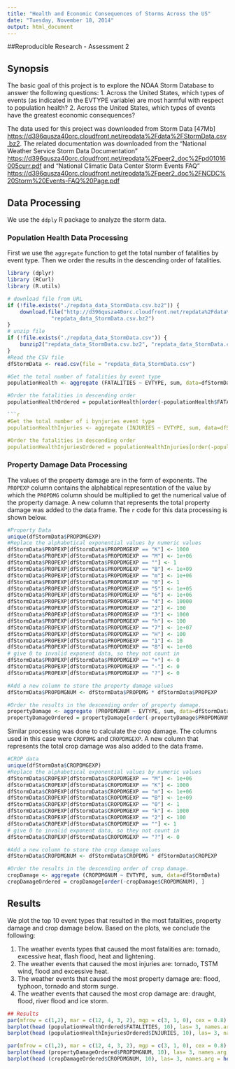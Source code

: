 ```yaml
---
title: "Health and Economic Consequences of Storms Across the US"
date: "Tuesday, November 18, 2014"
output: html_document
---
```

##Reproducible Research - Assessment 2

## Synopsis
The basic goal of this project is to explore the NOAA Storm Database to answer the following questions: 
1. Across the United States, which types of events (as indicated in the EVTYPE variable) are most harmful with respect to population health?
2. Across the United States, which types of events have the greatest economic consequences?

The data used for this project was downloaded from Storm Data [47Mb] <https://d396qusza40orc.cloudfront.net/repdata%2Fdata%2FStormData.csv.bz2>. The related documentation was downloaded from the "National Weather Service Storm Data Documentation" <https://d396qusza40orc.cloudfront.net/repdata%2Fpeer2_doc%2Fpd01016005curr.pdf> and "National Climatic Data Center Storm Events FAQ" <https://d396qusza40orc.cloudfront.net/repdata%2Fpeer2_doc%2FNCDC%20Storm%20Events-FAQ%20Page.pdf> 

## Data Processing
We use the `ddply` R package to analyze the storm data. 

### Population Health Data Processing
First we use the `aggregate` function to get the total number of fatalities by event type. Then we order the results in the descending order of fatalities.

```r
library (dplyr)
library (RCurl)
library (R.utils)
```

```r
# download file from URL
if (!file.exists("./repdata_data_StormData.csv.bz2")) {
    download.file("http://d396qusza40orc.cloudfront.net/repdata%2Fdata%2FStormData.csv.bz2",
              "repdata_data_StormData.csv.bz2")
}
# unzip file
if (!file.exists("./repdata_data_StormData.csv")) {
    bunzip2("repdata_data_StormData.csv.bz2", "repdata_data_StormData.csv", remove = FALSE)
}
#Read the CSV file
dfStormData <- read.csv(file = "repdata_data_StormData.csv")
```

```r
#Get the total number of fatalities by event type
populationHealth <- aggregate (FATALITIES ~ EVTYPE, sum, data=dfStormData)

#Order the fatalities in descending order
populationHealthOrdered = populationHealth[order(-populationHealth$FATALITIES), ]

```r
#Get the total number of i bynjuries event type
populationHealthInjuries <- aggregate (INJURIES ~ EVTYPE, sum, data=dfStormData)

#Order the fatalities in descending order
populationHealthInjuriesOrdered = populationHealthInjuries[order(-populationHealthInjuries$INJURIES), ]
```

### Property Damage Data Processing
The values of the property damage are in the form of exponents. The `PROPEXP` column contains the alphabtical representation of the value by which the `PROPDMG` column should be multiplied to get the numerical value of the property damage. A new column that represents the total property damage was added to the data frame. The `r` code for this data processing is shown below. 

```r
#Property Data
unique(dfStormData$PROPDMGEXP)
#Replace the alphabetical exponential values by numeric values
dfStormData$PROPEXP[dfStormData$PROPDMGEXP == "K"] <- 1000
dfStormData$PROPEXP[dfStormData$PROPDMGEXP == "M"] <- 1e+06
dfStormData$PROPEXP[dfStormData$PROPDMGEXP == ""] <- 1
dfStormData$PROPEXP[dfStormData$PROPDMGEXP == "B"] <- 1e+09
dfStormData$PROPEXP[dfStormData$PROPDMGEXP == "m"] <- 1e+06
dfStormData$PROPEXP[dfStormData$PROPDMGEXP == "0"] <- 1
dfStormData$PROPEXP[dfStormData$PROPDMGEXP == "5"] <- 1e+05
dfStormData$PROPEXP[dfStormData$PROPDMGEXP == "6"] <- 1e+06
dfStormData$PROPEXP[dfStormData$PROPDMGEXP == "4"] <- 10000
dfStormData$PROPEXP[dfStormData$PROPDMGEXP == "2"] <- 100
dfStormData$PROPEXP[dfStormData$PROPDMGEXP == "3"] <- 1000
dfStormData$PROPEXP[dfStormData$PROPDMGEXP == "h"] <- 100
dfStormData$PROPEXP[dfStormData$PROPDMGEXP == "7"] <- 1e+07
dfStormData$PROPEXP[dfStormData$PROPDMGEXP == "H"] <- 100
dfStormData$PROPEXP[dfStormData$PROPDMGEXP == "1"] <- 10
dfStormData$PROPEXP[dfStormData$PROPDMGEXP == "8"] <- 1e+08
# give 0 to invalid exponent data, so they not count in
dfStormData$PROPEXP[dfStormData$PROPDMGEXP == "+"] <- 0
dfStormData$PROPEXP[dfStormData$PROPDMGEXP == "-"] <- 0
dfStormData$PROPEXP[dfStormData$PROPDMGEXP == "?"] <- 0

#Add a new column to store the property damage values
dfStormData$PROPDMGNUM <- dfStormData$PROPDMG * dfStormData$PROPEXP

#Order the results in the descending order of property damage.
propertyDamage <- aggregate (PROPDMGNUM ~ EVTYPE, sum, data=dfStormData)
propertyDamageOrdered = propertyDamage[order(-propertyDamage$PROPDMGNUM), ]
``` 

Similar processing was done to calculate the crop damage. The columns used in this case were `CROPDMG` and `CROPDMGEXP`. A new column that represents the total crop damage was also added to the data frame. 

```r
#CROP data
unique(dfStormData$CROPDMGEXP)
#Replace the alphabetical exponential values by numeric values
dfStormData$CROPEXP[dfStormData$CROPDMGEXP == "M"] <- 1e+06
dfStormData$CROPEXP[dfStormData$CROPDMGEXP == "K"] <- 1000
dfStormData$CROPEXP[dfStormData$CROPDMGEXP == "m"] <- 1e+06
dfStormData$CROPEXP[dfStormData$CROPDMGEXP == "B"] <- 1e+09
dfStormData$CROPEXP[dfStormData$CROPDMGEXP == "0"] <- 1
dfStormData$CROPEXP[dfStormData$CROPDMGEXP == "k"] <- 1000
dfStormData$CROPEXP[dfStormData$CROPDMGEXP == "2"] <- 100
dfStormData$CROPEXP[dfStormData$CROPDMGEXP == ""] <- 1
# give 0 to invalid exponent data, so they not count in
dfStormData$CROPEXP[dfStormData$CROPDMGEXP == "?"] <- 0

#Add a new column to store the crop damage values
dfStormData$CROPDMGNUM <- dfStormData$CROPDMG * dfStormData$CROPEXP

#Order the results in the descending order of crop damage.
cropDamage <- aggregate (CROPDMGNUM ~ EVTYPE, sum, data=dfStormData)
cropDamageOrdered = cropDamage[order(-cropDamage$CROPDMGNUM), ]
```

## Results

We plot the top 10 event types that resulted in the most fatalities, property damage and crop damage below. Based on the plots, we conclude the following: 

1. The weather events types that caused the most fatalities are: tornado, excessive heat, flash flood, heat and lightening. 
2. The weather events that caused the most injuries are: tornado, TSTM wind, flood and excessive heat.
3. The weather events that caused the most property damage are: flood, typhoon, tornado and storm surge. 
4. The weather events that caused the most crop damage are: draught, flood, river flood and ice storm.

```r
## Results
par(mfrow = c(1,2), mar = c(12, 4, 3, 2), mgp = c(3, 1, 0), cex = 0.8)
barplot(head (populationHealthOrdered$FATALITIES, 10), las= 3, names.arg = head (populationHealthOrdered$EVTYPE, 10), ylab = "Number of Fatalities", main = "Fatalities by Event Type", col = "red")
barplot(head (populationHealthInjuriesOrdered$INJURIES, 10), las= 3, names.arg = head (populationHealthInjuriesOrdered$EVTYPE, 10), main = "Fatalities by Event Type", ylab = "Number of Injuries", col = "red")

par(mfrow = c(1,2), mar = c(12, 4, 3, 2), mgp = c(3, 1, 0), cex = 0.8)
barplot(head (propertyDamageOrdered$PROPDMGNUM, 10), las= 3, names.arg = head (propertyDamageOrdered$EVTYPE, 10), main = "Property Damage by Event Type", ylab = "Property Damage", col = "red")
barplot(head (cropDamageOrdered$CROPDMGNUM, 10), las= 3, names.arg = head (cropDamageOrdered$EVTYPE, 10), main = "Crop Damage by Event Type", ylab = "Crop Damage", col = "red")

```
